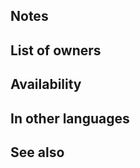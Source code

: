 {{Passive
|type=B
|name=A/S Far Trace
|exclusive=0
|canUseWeapon={{WeaponList|Ranged}}
|canUseMove={{MoveList|Cavalry,Flying}}
|properties=random_inherit_base,random_owner
|1name=A/S Far Trace 1
|alt1name=A S Far Trace 1
|1tagid=SID_攻撃速さの遠影1
|1cost=60
|1effect=Enables【Canto (Rem.)】.<br><br>Inflicts Atk/Spd-1 on foe during combat.<br><br>【Canto (Rem.)】<br>After an attack, Assist skill, or structure destruction, unit can move spaces = any movement not already used that turn. (If unit used a movement skill that warped them, its remaining movement is 0.)<br><br>(Unit moves according to movement type. Once per turn. Cannot attack or assist. Only highest value applied. Does not stack. After moving, if a skill that grants another action would be triggered (like with Galeforce), Canto will trigger after the granted action. Unit's base movement has no effect on movement granted. Cannot warp (using skills like Wings of Mercy) a distance greater than unit would be able to move with normal Canto movement.)
|1required=-
|1promotionRarity=4
|1promotionTier=1
|2name=A/S Far Trace 2
|alt2name=A S Far Trace 2
|2tagid=SID_攻撃速さの遠影2
|2cost=120
|2effect=Enables【Canto (Rem.)】.<br><br>Inflicts Atk/Spd-2 on foe during combat.<br><br>【Canto (Rem.)】<br>After an attack, Assist skill, or structure destruction, unit can move spaces = any movement not already used that turn. (If unit used a movement skill that warped them, its remaining movement is 0.)<br><br>(Unit moves according to movement type. Once per turn. Cannot attack or assist. Only highest value applied. Does not stack. After moving, if a skill that grants another action would be triggered (like with Galeforce), Canto will trigger after the granted action. Unit's base movement has no effect on movement granted. Cannot warp (using skills like Wings of Mercy) a distance greater than unit would be able to move with normal Canto movement.)
|2promotionRarity=5
|2promotionTier=1
|3name=A/S Far Trace 3
|alt3name=A S Far Trace 3
|3tagid=SID_攻撃速さの遠影3
|3cost=240
|3effect=Enables【Canto (Rem.)】.<br><br>Inflicts Atk/Spd-3 on foe during combat.<br><br>【Canto (Rem.)】<br>After an attack, Assist skill, or structure destruction, unit can move spaces = any movement not already used that turn. (If unit used a movement skill that warped them, its remaining movement is 0.)<br><br>(Unit moves according to movement type. Once per turn. Cannot attack or assist. Only highest value applied. Does not stack. After moving, if a skill that grants another action would be triggered (like with Galeforce), Canto will trigger after the granted action. Unit's base movement has no effect on movement granted. Cannot warp (using skills like Wings of Mercy) a distance greater than unit would be able to move with normal Canto movement.)
}}
==Notes==
{{Canto|Rem.}}
{{Combat reductions}}
==List of owners==
{{Skill Hero List}}
==Availability==
{{PassiveFocusList}}
{{PassiveDistributionList}}
{{PassiveCombatManualList}}
==In other languages==
{{OtherLanguages
|english=A/S Far Trace
|japanese= 攻撃速さの遠影
|german=A/G Spur fern
|spanishEU=Rastro lej. A/V
|spanishLA=Rastro lej. A/V
|french=Trace dist. A/V
|italian=Scia dist. A/V
|chineseTW=攻擊速度遠影
|portuguese=Rastro l. A/V
}}
==See also==
{{See also skills|cond=Description LIKE '%Inflicts Atk/Spd-_ on foe during combat%' AND Description NOT LIKE '%inflicts%-%within _ spaces%' OR Description LIKE '%Inflicts Atk/Spd-_ on foe during combat and%' OR Description LIKE '%Inflicts Atk/Spd-_ on foe and%during combat%' OR Description LIKE '%Canto (Rem.)%'|columns=3}}
{{Passives Navbox|B}}